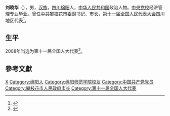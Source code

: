 '''刘晓华'''（{{bd|1959年|10月|}}），男，[[汉族|汉族]]，[[四川|四川]][[绵阳|绵阳]]人，[[中华人民共和国|中华人民共和国]]政治人物。[[中央党校|中央党校]]经济管理专业毕业。曾任[[中共攀枝花市委|中共攀枝花市委]]副书记、市长，[[第十一届全国人民代表大会|第十一届全国人民代表大会]]四川地区代表<ref>{{cite web|author=新华网|title=第十一届全国人大代表|url=http://news.xinhuanet.com/ziliao/2008-03/03/content_7708230.htm?node=36628|publisher=新华网|accessdate=2014-01-07|archive-date=2014-01-10|archive-url=https://web.archive.org/web/20140110211415/http://news.xinhuanet.com/ziliao/2008-03/03/content_7708230.htm?node=36628|dead-url=no}}</ref>。

== 生平 ==
2008年当选为第十一届全国人大代表<ref>{{cite news|title=全国人大代表信息-刘晓华|url=http://210.82.31.1:8084/delegate/viewDelegate.action?dbid=112158|accessdate=2013-04-05|newspaper=全国人大网|archive-url=https://web.archive.org/web/20140522092522/http://www.npc.gov.cn/delegate/viewDelegate.action?dbid=112158|archive-date=2014-05-22|dead-url=yes}}</ref>。

==參考文獻==
{{reflist}}

{{Authority control}}
{{DEFAULTSORT:Liu Xiaohua}}
[[Category:刘姓|X]]
[[Category:绵阳人|Category:绵阳人]]
[[Category:绵阳师范学院校友|Category:绵阳师范学院校友]]
[[Category:中国共产党党员|Category:中国共产党党员]]
[[Category:攀枝花市人民政府市长|Category:攀枝花市人民政府市长]]
[[Category:第十一届全国人大代表|Category:第十一届全国人大代表]]

{{China-poli-bio-stub}}